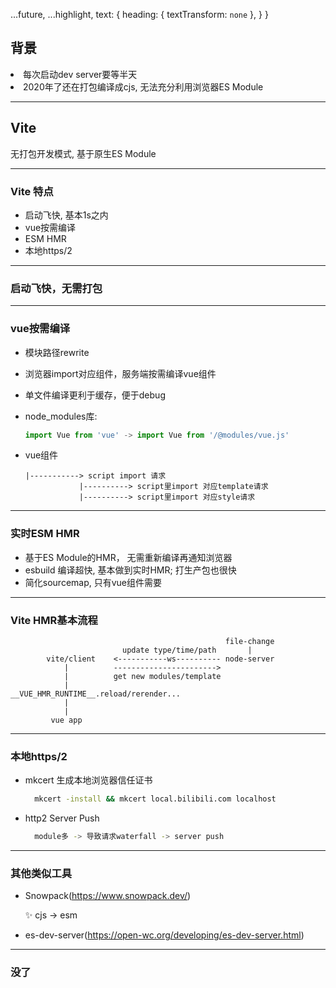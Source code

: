 

<!-- export const theme = yellow-->

  ...future,
  ...highlight,
  text: {
    heading: {
      textTransform: `none`
    },
  }
}

## 背景

<Steps>
  <li>每次启动dev server要等半天</li>
  <li>2020年了还在打包编译成cjs, 无法充分利用浏览器ES Module</li>
</Steps>

---

## Vite

<p>无打包开发模式, 基于原生ES Module</p>

---

### Vite 特点

- 启动飞快, 基本1s之内
- vue按需编译
- ESM HMR
- 本地https/2

---

### 启动飞快，无需打包

<ImageUnbundled/>

---

### vue按需编译

- 模块路径rewrite
- 浏览器import对应组件，服务端按需编译vue组件
- 单文件编译更利于缓存，便于debug
- node_modules库:
  ```js
  import Vue from 'vue' -> import Vue from '/@modules/vue.js'
  ```
- vue组件

  ```
  |-----------> script import 请求
              |----------> script里import 对应template请求
              |----------> script里import 对应style请求
  ```


---

### 实时ESM HMR

- 基于ES Module的HMR， 无需重新编译再通知浏览器
- esbuild 编译超快, 基本做到实时HMR; 打生产包也很快
- 简化sourcemap, 只有vue组件需要

---

### Vite HMR基本流程

```
                                                file-change
                         update type/time/path       |
        vite/client    <-----------ws---------- node-server
            |          ----------------------->
            |          get new modules/template
            |
__VUE_HMR_RUNTIME__.reload/rerender...
            |
            |
         vue app
```

---

### 本地https/2

- mkcert 生成本地浏览器信任证书

  ```bash
    mkcert -install && mkcert local.bilibili.com localhost
  ```

- http2 Server Push

  ```bash
    module多 -> 导致请求waterfall -> server push
  ```

---

### 其他类似工具

- Snowpack(https://www.snowpack.dev/)

  ✨ cjs -> esm

- es-dev-server(https://open-wc.org/developing/es-dev-server.html)

---

### 没了
